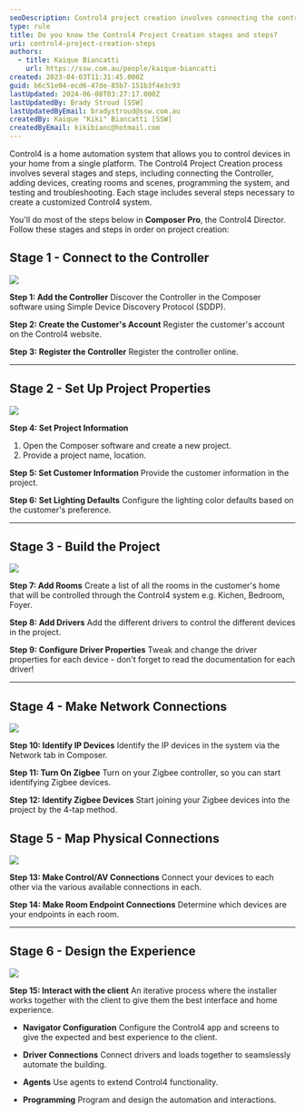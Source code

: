 ```yaml
---
seoDescription: Control4 project creation involves connecting the controller, adding devices, creating rooms and scenes, programming the system, and testing and troubleshooting.
type: rule
title: Do you know the Control4 Project Creation stages and steps?
uri: control4-project-creation-steps
authors:
  - title: Kaique Biancatti
    url: https://ssw.com.au/people/kaique-biancatti
created: 2023-04-03T11:31:45.000Z
guid: b6c51e04-ecd6-47de-85b7-151b3f4e3c93
lastUpdated: 2024-06-08T03:27:17.000Z
lastUpdatedBy: Brady Stroud [SSW]
lastUpdatedByEmail: bradystroud@ssw.com.au
createdBy: Kaique "Kiki" Biancatti [SSW]
createdByEmail: kikibianc@hotmail.com
---
```


Control4 is a home automation system that allows you to control devices in your home from a single platform.
The Control4 Project Creation process involves several stages and steps, including connecting the Controller, adding devices, creating rooms and scenes, programming the system, and testing and troubleshooting.
Each stage includes several steps necessary to create a customized Control4 system.

You'll do most of the steps below in **Composer Pro**, the Control4 Director.
Follow these stages and steps in order on project creation:

## Stage 1 - Connect to the Controller

![](/uploads/rules/control4-project-creation-steps/stage1.jpg)

**Step 1: Add the Controller**
Discover the Controller in the Composer software using Simple Device Discovery Protocol (SDDP).

**Step 2: Create the Customer's Account**
Register the customer's account on the Control4 website.

**Step 3: Register the Controller**
Register the controller online.

---

## Stage 2 - Set Up Project Properties

![](/uploads/rules/control4-project-creation-steps/stage2.jpg)

**Step 4: Set Project Information**

1. Open the Composer software and create a new project.
2. Provide a project name, location.

**Step 5: Set Customer Information**
Provide the customer information in the project.

**Step 6: Set Lighting Defaults**
Configure the lighting color defaults based on the customer's preference.

---

## Stage 3 - Build the Project

![](/uploads/rules/control4-project-creation-steps/stage3.jpg)

**Step 7: Add Rooms**
Create a list of all the rooms in the customer's home that will be controlled through the Control4 system e.g. Kichen, Bedroom, Foyer.

**Step 8: Add Drivers**
Add the different drivers to control the different devices in the project.

**Step 9: Configure Driver Properties**
Tweak and change the driver properties for each device - don't forget to read the documentation for each driver!

---

## Stage 4 - Make Network Connections

![](/uploads/rules/control4-project-creation-steps/stage4.jpg)

**Step 10: Identify IP Devices**
Identify the IP devices in the system via the Network tab in Composer.

**Step 11: Turn On Zigbee**
Turn on your Zigbee controller, so you can start identifying Zigbee devices.

**Step 12: Identify Zigbee Devices**
Start joining your Zigbee devices into the project by the 4-tap method.

## Stage 5 - Map Physical Connections

![](/uploads/rules/control4-project-creation-steps/stage6.jpg)

**Step 13: Make Control/AV Connections**
Connect your devices to each other via the various available connections in each.

**Step 14: Make Room Endpoint Connections**
Determine which devices are your endpoints in each room.

---

## Stage 6 - Design the Experience

![](/uploads/rules/control4-project-creation-steps/stage7.jpg)

**Step 15: Interact with the client**
An iterative process where the installer works together with the client to give them the best interface and home experience.

- **Navigator Configuration**
  Configure the Control4 app and screens to give the expected and best experience to the client.

- **Driver Connections**
  Connect drivers and loads together to seamslessly automate the building.

- **Agents**
  Use agents to extend Control4 functionality.

- **Programming**
  Program and design the automation and interactions.
